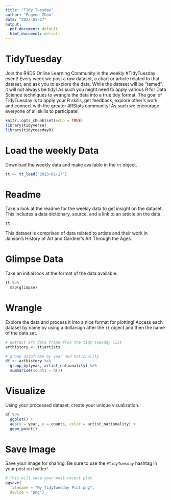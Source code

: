 ```yaml
---
title: "Tidy Tuesday"
author: "Eugene Zhou"
date: "2023-01-17"
output:
  pdf_document: default
  html_document: default
---
```


# TidyTuesday

Join the R4DS Online Learning Community in the weekly #TidyTuesday event! Every week we post a raw dataset, a chart or article related to that dataset, and ask you to explore the data. While the dataset will be "tamed", it will not always be tidy! As such you might need to apply various R for Data Science techniques to wrangle the data into a true tidy format. The goal of TidyTuesday is to apply your R skills, get feedback, explore other's work, and connect with the greater #RStats community! As such we encourage everyone of all skills to participate!

```r
knitr::opts_chunk$set(echo = TRUE)
library(tidyverse)
library(tidytuesdayR)

```

# Load the weekly Data

Download the weekly data and make available in the `tt` object.

```r

tt <- tt_load("2023-01-17")

```

# Readme

Take a look at the readme for the weekly data to get insight on the dataset. This includes a data dictionary, source, and a link to an article on the data.

```r

tt

```

This dataset is comprised of data related to artists and their work in Janson's History of Art and Gardner's Art Through the Ages.

# Glimpse Data

Take an initial look at the format of the data available.

```r

tt %>% 
  map(glimpse)

```

# Wrangle

Explore the data and process it into a nice format for plotting! Access each dataset by name by using a dollarsign after the `tt` object and then the name of the data set.

```r
# extract art data frame from the tidy tuesday list
arthistory <- tt$artists

# group dataframe by year and nationality
df <- arthistory %>%
  group_by(year, artist_nationality) %>%
  summarise(counts = n())


```

# Visualize

Using your processed dataset, create your unique visualization.

```r
df %>%
  ggplot() + 
  aes(x = year, y = counts, color = artist_nationality) + 
  geom_point()
```

# Save Image

Save your image for sharing. Be sure to use the `#TidyTuesday` hashtag in your post on twitter!

```r

# This will save your most recent plot
ggsave(
  filename = "My TidyTuesday Plot.png",
  device = "png")

```
